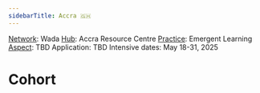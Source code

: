 ```yaml
---
sidebarTitle: Accra 🇬🇭
---
```


<ActiveJourneyDisplay/>

[Network](collaborators/communities%20of%20practice/practice%20networks.md): Wada
[Hub](collaborators/communities%20of%20place/hubs.md): Accra Resource Centre
[Practice](glossary/Practice.md): Emergent Learning
[Aspect](aspect): TBD
Application: TBD
Intensive dates: May 18-31, 2025

# Cohort
<CohortCards event_api_id="evt-YP9TIhD7gUpH6tp"/>
